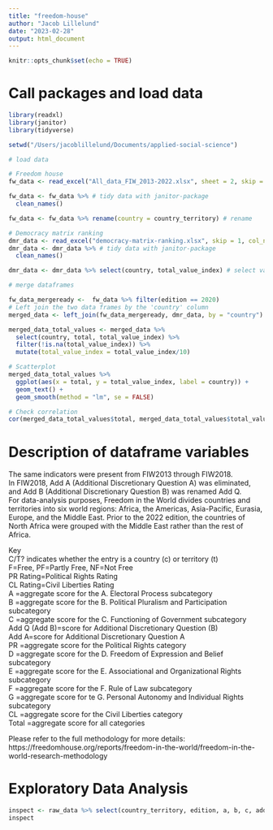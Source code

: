 ```yaml
---
title: "freedom-house"
author: "Jacob Lillelund"
date: "2023-02-28"
output: html_document
---
```


```r
knitr::opts_chunk$set(echo = TRUE)
```

# Call packages and load data
```r
library(readxl)
library(janitor)
library(tidyverse)

setwd("/Users/jacoblillelund/Documents/applied-social-science")

# load data 

# Freedom house
fw_data <- read_excel("All_data_FIW_2013-2022.xlsx", sheet = 2, skip = 1, col_names = TRUE)

fw_data <- fw_data %>% # tidy data with janitor-package
  clean_names()

fw_data <- fw_data %>% rename(country = country_territory) # rename 

# Democracy matrix ranking
dmr_data <- read_excel("democracy-matrix-ranking.xlsx", skip = 1, col_names = TRUE)
dmr_data <- dmr_data %>% # tidy data with janitor-package
  clean_names()

dmr_data <- dmr_data %>% select(country, total_value_index) # select values

# merge dataframes

fw_data_mergeready <-  fw_data %>% filter(edition == 2020)
# Left join the two data frames by the 'country' column
merged_data <- left_join(fw_data_mergeready, dmr_data, by = "country")

merged_data_total_values <- merged_data %>% 
  select(country, total, total_value_index) %>% 
  filter(!is.na(total_value_index)) %>% 
  mutate(total_value_index = total_value_index/10)

# Scatterplot
merged_data_total_values %>% 
  ggplot(aes(x = total, y = total_value_index, label = country)) +
  geom_text() +
  geom_smooth(method = "lm", se = FALSE)

# Check correlation
cor(merged_data_total_values$total, merged_data_total_values$total_value_index)
```

# Description of dataframe variables
The same indicators were present from FIW2013 through FIW2018.														
In FIW2018, Add A (Additional Discretionary Question A) was eliminated, and Add B (Additional Discretionary Question B) was renamed Add Q.														
For data-analysis purposes, Freedom in the World divides countries and territories into six world regions: Africa, the Americas, Asia-Pacific, Eurasia, Europe, and the Middle East. Prior to the 2022 edition, the countries of North Africa were grouped with the Middle East rather than the rest of Africa. 														
														
Key														
C/T? indicates whether the entry is a country (c) or territory (t)														
F=Free, PF=Partly Free, NF=Not Free														
PR Rating=Political Rights Rating														
CL Rating=Civil Liberties Rating														
A =aggregate score for the A. Electoral Process subcategory														
B =aggregate score for the B. Political Pluralism and Participation subcategory														
C =aggregate score for the C. Functioning of Government subcategory														
Add Q (Add B)=score for Additional Discretionary Question (B)														
Add A=score for Additional Discretionary Question A														
PR =aggregate score for the Political Rights category														
D =aggregate score for the D. Freedom of Expression and Belief subcategory														
E =aggregate score for the E. Associational and Organizational Rights subcategory														
F =aggregate score for the F. Rule of Law subcategory														
G =aggregate score for te G. Personal Autonomy and Individual Rights subcategory														
CL =aggregate score for the Civil Liberties category														
Total =aggregate score for all categories														
														
														
Please refer to the full methodology for more details:  https://freedomhouse.org/reports/freedom-in-the-world/freedom-in-the-world-research-methodology														

# Exploratory Data Analysis
```r
inspect <- raw_data %>% select(country_territory, edition, a, b, c, add_q, add_a, pr, d, e, f, g, cl, total)
inspect
```

